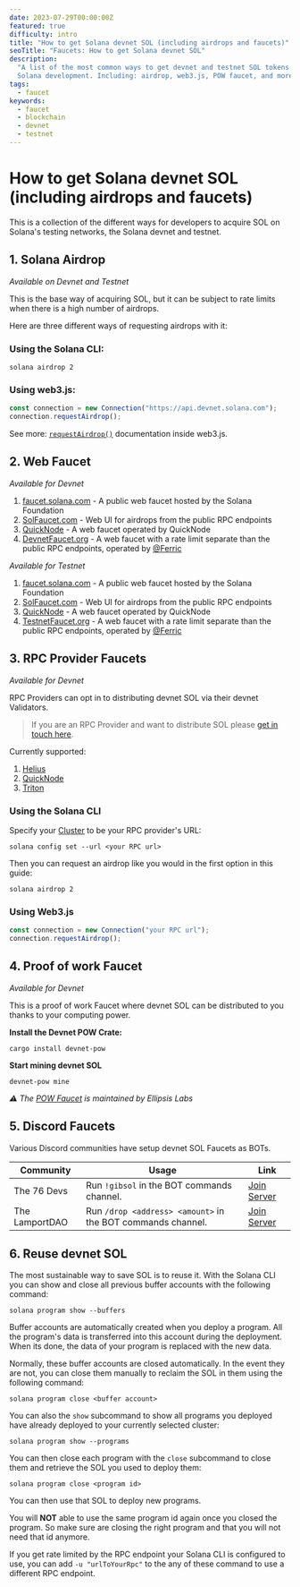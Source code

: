 ```yaml
---
date: 2023-07-29T00:00:00Z
featured: true
difficulty: intro
title: "How to get Solana devnet SOL (including airdrops and faucets)"
seoTitle: "Faucets: How to get Solana devnet SOL"
description:
  "A list of the most common ways to get devnet and testnet SOL tokens for
  Solana development. Including: airdrop, web3.js, POW faucet, and more."
tags:
  - faucet
keywords:
  - faucet
  - blockchain
  - devnet
  - testnet
---
```


# How to get Solana devnet SOL (including airdrops and faucets)

This is a collection of the different ways for developers to acquire SOL on
Solana's testing networks, the Solana devnet and testnet.

## 1. Solana Airdrop

_Available on Devnet and Testnet_

This is the base way of acquiring SOL, but it can be subject to rate limits when
there is a high number of airdrops.

Here are three different ways of requesting airdrops with it:

### Using the Solana CLI:

```shell
solana airdrop 2
```

### Using web3.js:

```js
const connection = new Connection("https://api.devnet.solana.com");
connection.requestAirdrop();
```

See more:
[`requestAirdrop()`](https://solana-labs.github.io/solana-web3.js/v1.x/classes/Connection.html#requestAirdrop)
documentation inside web3.js.

## 2. Web Faucet

_Available for Devnet_

1. [faucet.solana.com](https://faucet.solana.com) - A public web faucet hosted
   by the Solana Foundation
2. [SolFaucet.com](https://solfaucet.com/) - Web UI for airdrops from the public
   RPC endpoints
3. [QuickNode](https://faucet.quicknode.com/solana/devnet) - A web faucet
   operated by QuickNode
4. [DevnetFaucet.org](https://devnetfaucet.org) - A web faucet with a rate limit
   separate than the public RPC endpoints, operated by
   [@Ferric](https://twitter.com/ferric)

_Available for Testnet_

1. [faucet.solana.com](https://faucet.solana.com) - A public web faucet hosted
   by the Solana Foundation
2. [SolFaucet.com](https://solfaucet.com/) - Web UI for airdrops from the public
   RPC endpoints
3. [QuickNode](https://faucet.quicknode.com/solana/testnet) - A web faucet
   operated by QuickNode
4. [TestnetFaucet.org](https://testnetfaucet.org) - A web faucet with a rate
   limit separate than the public RPC endpoints, operated by
   [@Ferric](https://twitter.com/ferric)

## 3. RPC Provider Faucets

_Available for Devnet_

RPC Providers can opt in to distributing devnet SOL via their devnet Validators.

> If you are an RPC Provider and want to distribute SOL please
> [get in touch here](https://c852ena8x5c.typeform.com/to/cUj1iRhS).

Currently supported:

1. [Helius](https://www.helius.dev/)
2. [QuickNode](https://faucet.quicknode.com/solana/devnet)
3. [Triton](https://triton.one/)

### Using the Solana CLI

Specify your [Cluster](/docs/references/clusters) to be your RPC provider's URL:

```shell
solana config set --url <your RPC url>
```

Then you can request an airdrop like you would in the first option in this
guide:

```shell
solana airdrop 2
```

### Using Web3.js

```js
const connection = new Connection("your RPC url");
connection.requestAirdrop();
```

## 4. Proof of work Faucet

_Available for Devnet_

This is a proof of work Faucet where devnet SOL can be distributed to you thanks
to your computing power.

**Install the Devnet POW Crate:**

```shell
cargo install devnet-pow
```

**Start mining devnet SOL**

```shell
devnet-pow mine
```

_⚠️ The [POW Faucet](https://github.com/jarry-xiao/proof-of-work-faucet) is
maintained by Ellipsis Labs_

## 5. Discord Faucets

Various Discord communities have setup devnet SOL Faucets as BOTs.

| Community      | Usage                                                       | Link                                         |
| -------------- | ----------------------------------------------------------- | -------------------------------------------- |
| The 76 Devs    | Run `!gibsol` in the BOT commands channel.                  | [Join Server](https://discord.gg/RrChGyDeRv) |
| The LamportDAO | Run `/drop <address> <amount>` in the BOT commands channel. | [Join Server](https://discord.gg/JBVrJgtFkq) |

## 6. Reuse devnet SOL

The most sustainable way to save SOL is to reuse it. With the Solana CLI you can
show and close all previous buffer accounts with the following command:

```shell
solana program show --buffers
```

<Callout title="What's a buffer account?">

Buffer accounts are automatically created when you deploy a program. All the
program's data is transferred into this account during the deployment. When its
done, the data of your program is replaced with the new data.

</Callout>

Normally, these buffer accounts are closed automatically. In the event they are
not, you can close them manually to reclaim the SOL in them using the following
command:

```shell
solana program close <buffer account>
```

You can also the `show` subcommand to show all programs you deployed have
already deployed to your currently selected cluster:

```shell
solana program show --programs
```

You can then close each program with the `close` subcommand to close them and
retrieve the SOL you used to deploy them:

```shell
solana program close <program id>
```

You can then use that SOL to deploy new programs.

<Callout type="warn">

You will **NOT** able to use the same program id again once you closed the
program. So make sure are closing the right program and that you will not need
that id anymore.

If you get rate limited by the RPC endpoint your Solana CLI is configured to
use, you can add `-u "urlToYourRpc"` to the any of these command to use a
different RPC endpoint.

</Callout>
